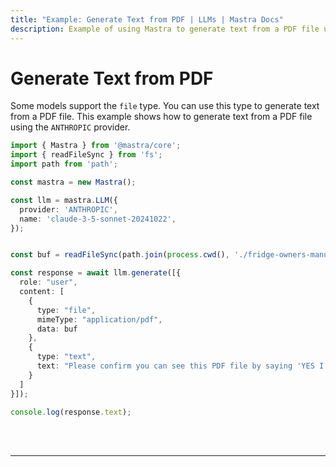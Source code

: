 ```yaml
---
title: "Example: Generate Text from PDF | LLMs | Mastra Docs"
description: Example of using Mastra to generate text from a PDF file using the ANTHROPIC provider.
---
```



# Generate Text from PDF

Some models support the `file` type. You can use this type to generate text from a PDF file. This example shows how to generate text from a PDF file using the `ANTHROPIC` provider.

```ts showLineNumbers copy
import { Mastra } from '@mastra/core';
import { readFileSync } from 'fs';
import path from 'path';

const mastra = new Mastra();

const llm = mastra.LLM({
  provider: 'ANTHROPIC',
  name: 'claude-3-5-sonnet-20241022',
});


const buf = readFileSync(path.join(process.cwd(), './fridge-owners-manual.pdf'))

const response = await llm.generate([{
  role: "user",
  content: [
    {
      type: "file",
      mimeType: "application/pdf",
      data: buf
    },
    {
      type: "text",
      text: "Please confirm you can see this PDF file by saying 'YES I can see the PDF' and then tell me what's in it."
    }
  ]
}]);

console.log(response.text);
```

<br />
<br />
<hr className="dark:border-[#404040] border-gray-300" />
<br />
<br />
<GithubLink link={'https://github.com/mastra-ai/mastra/blob/main/examples/basics/llms/generate-text-from-pdf'} />

